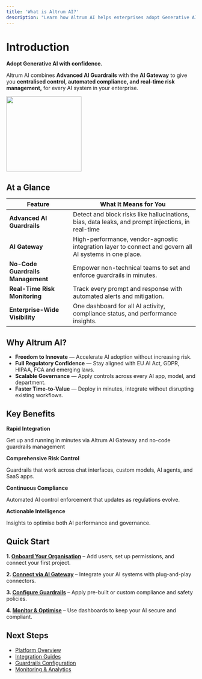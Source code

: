 ```yaml
---
title: 'What is Altrum AI?'
description: "Learn how Altrum AI helps enterprises adopt Generative AI securely and compliantly."
---
```


# **Introduction**

**Adopt Generative AI with confidence.**

Altrum AI combines **Advanced AI Guardrails** with the **AI Gateway** to give you **centralised control, automated compliance, and real-time risk management,** for every AI system in your enterprise.

<img height="200" src="/images/AI Gateway Graphic.pngg" />

## **At a Glance**

| **Feature** | **What It Means for You** |
| --- | --- |
| **Advanced AI Guardrails** | Detect and block risks like hallucinations, bias, data leaks, and prompt injections, in real-time |
| **AI Gateway** | High-performance, vendor-agnostic integration layer to connect and govern all AI systems in one place. |
| **No-Code Guardrails Management** | Empower non-technical teams to set and enforce guardrails in minutes. |
| **Real-Time Risk Monitoring** | Track every prompt and response with automated alerts and mitigation. |
| **Enterprise-Wide Visibility** | One dashboard for all AI activity, compliance status, and performance insights. |

## **Why Altrum AI?**

- **Freedom to Innovate** — Accelerate AI adoption without increasing risk.
- **Full Regulatory Confidence** — Stay aligned with EU AI Act, GDPR, HIPAA, FCA and emerging laws.
- **Scalable Governance** — Apply controls across every AI app, model, and department.
- **Faster Time-to-Value** — Deploy in minutes, integrate without disrupting existing workflows.

## **Key Benefits**

**Rapid Integration**

Get up and running in minutes via Altrum AI Gateway and no-code guardrails management

**Comprehensive Risk Control**

Guardrails that work across chat interfaces, custom models, AI agents, and SaaS apps.

**Continuous Compliance**

Automated AI control enforcement that updates as regulations evolve.

**Actionable Intelligence**

Insights to optimise both AI performance and governance.

## **Quick Start**

**1. [Onboard Your Organisation]()** – Add users, set up permissions, and connect your first project.

**2. [Connect via AI Gateway](https://www.notion.so/Introduction-Copy-V2-24daf72c384d8076aad9c7cabf9c83ea?pvs=21)** – Integrate your AI systems with plug-and-play connectors.

**3. [Configure Guardrails](https://www.notion.so/Introduction-Copy-V2-24daf72c384d8076aad9c7cabf9c83ea?pvs=21)** – Apply pre-built or custom compliance and safety policies.

**4. [Monitor & Optimise](https://www.notion.so/Introduction-Copy-V2-24daf72c384d8076aad9c7cabf9c83ea?pvs=21)** – Use dashboards to keep your AI secure and compliant.

## **Next Steps**

- [Platform Overview](https://www.notion.so/Introduction-Copy-V2-24daf72c384d8076aad9c7cabf9c83ea?pvs=21)
- [Integration Guides](https://www.notion.so/Introduction-Copy-V2-24daf72c384d8076aad9c7cabf9c83ea?pvs=21)
- [Guardrails Configuration](https://www.notion.so/Introduction-Copy-V2-24daf72c384d8076aad9c7cabf9c83ea?pvs=21)
- [Monitoring & Analytics](https://www.notion.so/Introduction-Copy-V2-24daf72c384d8076aad9c7cabf9c83ea?pvs=21)

